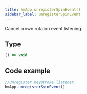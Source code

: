 ```yaml
---
title: hmApp.unregisterSpinEvent()
sidebar_label: unregisterSpinEvent
---
```


Cancel crown rotation event listening.

## Type

```ts
() => void
```

## Code example

```js
//Unregister keystroke listener.
hmApp.unregisterSpinEvent()
```
